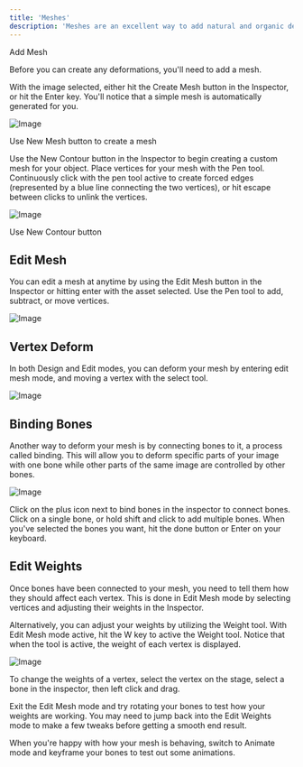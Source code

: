 ```yaml
---
title: 'Meshes'
description: 'Meshes are an excellent way to add natural and organic deformations to raster graphics. Make skin flex, fabric ripple, hair flow, and more.'
---
```


Add Mesh

Before you can create any deformations, you'll need to add a mesh.

With the image selected, either hit the Create Mesh button in the Inspector, or hit the Enter key. You'll notice that a simple mesh is automatically generated for you.

![Image](https://ucarecdn.com/3cb11a0f-f2fc-4701-97bd-0f0d06392ce8/)

Use New Mesh button to create a mesh

Use the New Contour button in the Inspector to begin creating a custom mesh for your object. Place vertices for your mesh with the Pen tool. Continuously click with the pen tool active to create forced edges (represented by a blue line connecting the two vertices), or hit escape between clicks to unlink the vertices.

![Image](https://ucarecdn.com/a27c2b17-d3dd-4d09-b779-5bfa02611207/)

Use New Contour button

## Edit Mesh

You can edit a mesh at anytime by using the Edit Mesh button in the Inspector or hitting enter with the asset selected. Use the Pen tool to add, subtract, or move vertices.

![Image](https://ucarecdn.com/b15919d5-888e-42e3-8fbf-7a4aed0beab8/)

## Vertex Deform

In both Design and Edit modes, you can deform your mesh by entering edit mesh mode, and moving a vertex with the select tool.

![Image](https://ucarecdn.com/0f1a8121-b870-4bf3-87ee-ec9931f73e0b/)

## Binding Bones

Another way to deform your mesh is by connecting bones to it, a process called binding. This will allow you to deform specific parts of your image with one bone while other parts of the same image are controlled by other bones.

![Image](https://ucarecdn.com/8c304ac9-5e25-45e7-98e8-203d0976759c/)

Click on the plus icon next to bind bones in the inspector to connect bones. Click on a single bone, or hold shift and click to add multiple bones. When you've selected the bones you want, hit the done button or Enter on your keyboard.

## Edit Weights

Once bones have been connected to your mesh, you need to tell them how they should affect each vertex. This is done in Edit Mesh mode by selecting vertices and adjusting their weights in the Inspector.

Alternatively, you can adjust your weights by utilizing the Weight tool. With Edit Mesh mode active, hit the W key to active the Weight tool. Notice that when the tool is active, the weight of each vertex is displayed.

![Image](https://ucarecdn.com/39a820a9-fde7-47fe-b7e9-b16ef4796b74/)

To change the weights of a vertex, select the vertex on the stage, select a bone in the inspector, then left click and drag.

Exit the Edit Mesh mode and try rotating your bones to test how your weights are working. You may need to jump back into the Edit Weights mode to make a few tweaks before getting a smooth end result.

When you're happy with how your mesh is behaving, switch to Animate mode and keyframe your bones to test out some animations.